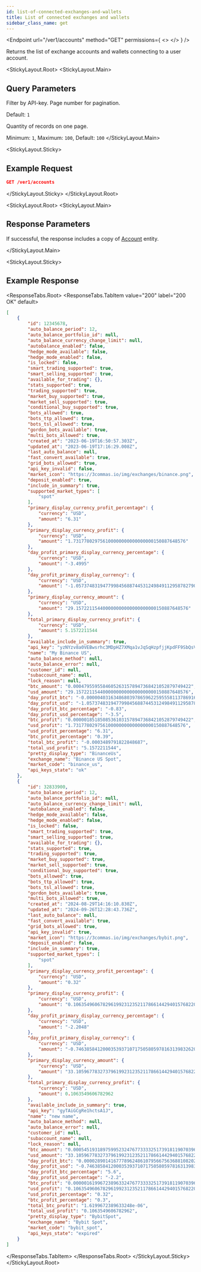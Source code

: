 ```yaml
---
id: list-of-connected-exchanges-and-wallets
title: List of connected exchanges and wallets
sidebar_class_name: get
---
```



<Endpoint
  url="/ver1/accounts"
  method="GET"
  permissions={
    <>
      <Permission title="Permission" description="ACCOUNTS_READ" />
      <Permission title="Security" description="SIGNED" />
    </>
  }
/>

Returns the list of exchange accounts and wallets connecting to a user account.

<StickyLayout.Root>
<StickyLayout.Main>

## Query Parameters

<ApiParam name='api_key' type='string' id="api_key">
  Filter by API-key.
</ApiParam>

<ApiParam name='page' type='integer' id="page">
  Page number for pagination. 
  
  Default: `1`
</ApiParam>

<ApiParam name='per_page' type='integer' id="page">
   Quantity of records on one page.

   Minimum: `1`, Maximum: `100`, Default: `100`
</ApiParam>
</StickyLayout.Main>

<StickyLayout.Sticky>

## Example Request

```json
GET /ver1/accounts
```
</StickyLayout.Sticky>
</StickyLayout.Root>

<StickyLayout.Root>
<StickyLayout.Main>

## Response Parameters 

If successful, the response includes a copy of [Account](/account/0_account_entity.mdx) entity.

</StickyLayout.Main>


<StickyLayout.Sticky>
## Example Response
<ResponseTabs.Root>
<ResponseTabs.TabItem value="200" label="200 OK" default>

```json
[
    {
        "id": 12345678,
        "auto_balance_period": 12,
        "auto_balance_portfolio_id": null,
        "auto_balance_currency_change_limit": null,
        "autobalance_enabled": false,
        "hedge_mode_available": false,
        "hedge_mode_enabled": false,
        "is_locked": false,
        "smart_trading_supported": true,
        "smart_selling_supported": true,
        "available_for_trading": {},
        "stats_supported": true,
        "trading_supported": true,
        "market_buy_supported": true,
        "market_sell_supported": true,
        "conditional_buy_supported": true,
        "bots_allowed": true,
        "bots_ttp_allowed": true,
        "bots_tsl_allowed": true,
        "gordon_bots_available": true,
        "multi_bots_allowed": true,
        "created_at": "2023-06-19T16:50:57.303Z",
        "updated_at": "2023-06-19T17:16:29.008Z",
        "last_auto_balance": null,
        "fast_convert_available": true,
        "grid_bots_allowed": true,
        "api_key_invalid": false,
        "market_icon": "https://3commas.io/img/exchanges/binance.png",
        "deposit_enabled": true,
        "include_in_summary": true,
        "supported_market_types": [
            "spot"
        ],
        "primary_display_currency_profit_percentage": {
            "currency": "USD",
            "amount": "6.31"
        },
        "primary_display_currency_profit": {
            "currency": "USD",
            "amount": "1.731778029756100000000000000000150887648576"
        },
        "day_profit_primary_display_currency_percentage": {
            "currency": "USD",
            "amount": "-3.4995"
        },
        "day_profit_primary_display_currency": {
            "currency": "USD",
            "amount": "-1.0573748319477998456887445312498491129587827906685"
        },
        "primary_display_currency_amount": {
            "currency": "USD",
            "amount": "29.157221154400000000000000000000150887648576"
        },
        "total_primary_display_currency_profit": {
            "currency": "USD",
            "amount": 5.1572211544
        },
        "available_include_in_summary": true,
        "api_key": "yzNYzv8a0VEBwsrhc3MDpHZ7XMqa1vJqSqHzpfjjKpdFF9SbQsVQKRl3hKNyZU45",
        "name": "My Binance US",
        "auto_balance_method": null,
        "auto_balance_error": null,
        "customer_id": null,
        "subaccount_name": null,
        "lock_reason": null,
        "btc_amount": "0.00047955955846052631578947368421052879749422",
        "usd_amount": "29.157221154400000000000000000000150887648576",
        "day_profit_btc": "-0.000004031634868039786596225955581137869169682309539066",
        "day_profit_usd": "-1.0573748319477998456887445312498491129587827906685",
        "day_profit_btc_percentage": "-0.83",
        "day_profit_usd_percentage": "-3.5",
        "btc_profit": "0.00000185185085361031578947368421052879749422",
        "usd_profit": "1.731778029756100000000000000000150887648576",
        "usd_profit_percentage": "6.31",
        "btc_profit_percentage": "0.39",
        "total_btc_profit": "-0.0003489791822848687",
        "total_usd_profit": "5.1572211544",
        "pretty_display_type": "BinanceUs",
        "exchange_name": "Binance US Spot",
        "market_code": "binance_us",
        "api_keys_state": "ok"
    },
    {
        "id": 32833900,
        "auto_balance_period": 12,
        "auto_balance_portfolio_id": null,
        "auto_balance_currency_change_limit": null,
        "autobalance_enabled": false,
        "hedge_mode_available": false,
        "hedge_mode_enabled": false,
        "is_locked": false,
        "smart_trading_supported": true,
        "smart_selling_supported": true,
        "available_for_trading": {},
        "stats_supported": true,
        "trading_supported": true,
        "market_buy_supported": true,
        "market_sell_supported": true,
        "conditional_buy_supported": true,
        "bots_allowed": true,
        "bots_ttp_allowed": true,
        "bots_tsl_allowed": true,
        "gordon_bots_available": true,
        "multi_bots_allowed": true,
        "created_at": "2024-08-29T14:16:10.830Z",
        "updated_at": "2024-09-26T12:28:43.736Z",
        "last_auto_balance": null,
        "fast_convert_available": true,
        "grid_bots_allowed": true,
        "api_key_invalid": true,
        "market_icon": "https://3commas.io/img/exchanges/bybit.png",
        "deposit_enabled": false,
        "include_in_summary": true,
        "supported_market_types": [
            "spot"
        ],
        "primary_display_currency_profit_percentage": {
            "currency": "USD",
            "amount": "0.32"
        },
        "primary_display_currency_profit": {
            "currency": "USD",
            "amount": "0.10635496067829619923123521178661442940157682200204"
        },
        "day_profit_primary_display_currency_percentage": {
            "currency": "USD",
            "amount": "-2.2048"
        },
        "day_profit_primary_display_currency": {
            "currency": "USD",
            "amount": "-0.74638584120003539371071750580597816313983262001056"
        },
        "primary_display_currency_amount": {
            "currency": "USD",
            "amount": "33.10596778327379619923123521178661442940157682200204"
        },
        "total_primary_display_currency_profit": {
            "currency": "USD",
            "amount": 0.1063549606782962
        },
        "available_include_in_summary": true,
        "api_key": "gyTAiGCgRe1hctsA1J",
        "name": "new name",
        "auto_balance_method": null,
        "auto_balance_error": null,
        "customer_id": null,
        "subaccount_name": null,
        "lock_reason": null,
        "btc_amount": "0.000545193189759952324767733332517391811907039692",
        "usd_amount": "33.10596778327379619923123521178661442940157682200204",
        "day_profit_btc": "0.000028901416777896248610795667563688108202134512253672",
        "day_profit_usd": "-0.74638584120003539371071750580597816313983262001056",
        "day_profit_btc_percentage": "5.6",
        "day_profit_usd_percentage": "-2.2",
        "btc_profit": "0.000001619967238963324767733332517391811907039692",
        "usd_profit": "0.10635496067829619923123521178661442940157682200204",
        "usd_profit_percentage": "0.32",
        "btc_profit_percentage": "0.3",
        "total_btc_profit": "1.6199672389633248e-06",
        "total_usd_profit": "0.1063549606782962",
        "pretty_display_type": "BybitSpot",
        "exchange_name": "Bybit Spot",
        "market_code": "bybit_spot",
        "api_keys_state": "expired"
    }
]
```
  </ResponseTabs.TabItem>
</ResponseTabs.Root>
</StickyLayout.Sticky>
</StickyLayout.Root>
